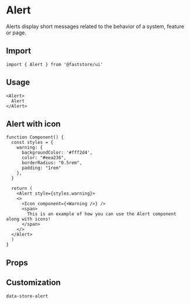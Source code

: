 
# Alert

Alerts display short messages related to the behavior of a system, feature or page.

## Import

```tsx
import { Alert } from '@faststore/ui'
```

## Usage

```tsx live
<Alert>
  Alert
</Alert>
```

## Alert with icon

```tsx live
function Component() {
  const styles = {
    warning: {
      backgroundColor: '#fff2d4',
      color: "#eea236",
      borderRadius: "0.5rem",
      padding: "1rem"
    },
  }

  return (
    <Alert style={styles.warning}>
    <>
      <Icon component={<Warning />} />
      <span>
        This is an example of how you can use the Alert component along with icons!
      </span>
    </>
  </Alert>
  )
}
```

## Props

<PropsSection name="Alert" />

## Customization

`data-store-alert`
